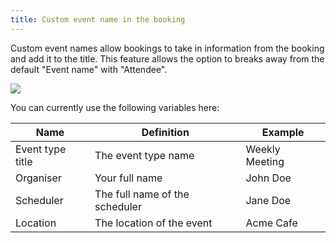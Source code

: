 ```yaml
---
title: Custom event name in the booking
---
```


Custom event names allow bookings to take in information from the booking and add it to the title. This feature allows the option to breaks away from the default "Event name" with "Attendee".

[![](https://downloads.intercomcdn.com/i/o/1195339126/934290c58548d3f5a4620cb4/i1600x900-hFpSqIX3Hvsw_gsg746.png?expires=1736299800&signature=b09aa4b7123b081b8670ef3e86542adbb66028e618b1c3f64aec3ad2eee81730&req=dSEuE8p9lIBdX%2FMW1HO4zcnyVy187R6euhJKPXdNBy%2FBBk6%2FRnFtGhnUDMOV%0AYCkEbtLzNr73rWdLy%2Fo%3D%0A)](https://downloads.intercomcdn.com/i/o/1195339126/934290c58548d3f5a4620cb4/i1600x900-hFpSqIX3Hvsw_gsg746.png?expires=1736299800&signature=b09aa4b7123b081b8670ef3e86542adbb66028e618b1c3f64aec3ad2eee81730&req=dSEuE8p9lIBdX%2FMW1HO4zcnyVy187R6euhJKPXdNBy%2FBBk6%2FRnFtGhnUDMOV%0AYCkEbtLzNr73rWdLy%2Fo%3D%0A)

You can currently use the following variables here:

| **Name**         | **Definition**                 | **Example**    |
| ---------------- | ------------------------------ | -------------- |
| Event type title | The event type name            | Weekly Meeting |
| Organiser        | Your full name                 | John Doe       |
| Scheduler        | The full name of the scheduler | Jane Doe       |
| Location         | The location of the event      | Acme Cafe      |
